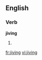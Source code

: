 
==English==

===Verb===
'''jiving'''

# {{present participle of|jive}}

[[fr:jiving]]
[[vi:jiving]]